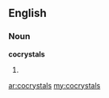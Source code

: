 ==English==

===Noun===
'''cocrystals'''

# {{plural of|cocrystal}}

[[ar:cocrystals]]
[[my:cocrystals]]